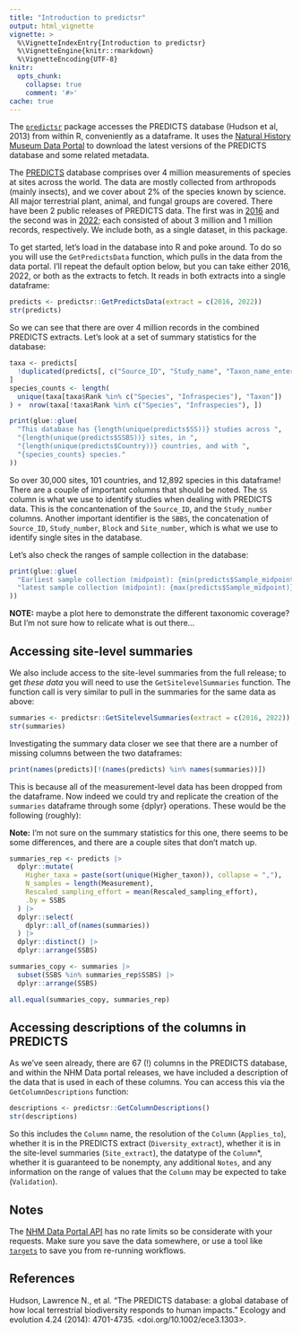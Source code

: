 ```yaml
---
title: "Introduction to predictsr"
output: html_vignette
vignette: >
  %\VignetteIndexEntry{Introduction to predictsr}
  %\VignetteEngine{knitr::rmarkdown}
  %\VignetteEncoding{UTF-8}
knitr:
  opts_chunk:
    collapse: true
    comment: '#>'
cache: true
---
```


The [`predictsr`](https://github.com/Biodiversity-Futures-Lab/predictsr) package accesses the PREDICTS database (Hudson et al, 2013) from within R, conveniently as a dataframe. It uses the [Natural History Museum Data Portal](https://data.nhm.ac.uk/) to download the latest versions of the PREDICTS database and some related metadata. 

The [PREDICTS](https://www.nhm.ac.uk/our-science/research/projects/predicts/science.html) database comprises over 4 million measurements of species at sites across the world. The data are mostly collected from arthropods (mainly insects), and we cover about 2% of the species known by science. All major terrestrial plant, animal, and fungal groups are covered. There have been 2 public releases of PREDICTS data. The first was in [2016](https://data.nhm.ac.uk/dataset/the-2016-release-of-the-predicts-database-v1-1) and the second was in [2022](https://data.nhm.ac.uk/dataset/release-of-data-added-to-the-predicts-database-november-2022); each consisted of about 3 million and 1 million records, respectively. We include both, as a single dataset, in this package.

To get started, let's load in the database into R and poke around. To do so you will use the `GetPredictsData` function, which pulls in the data from the data portal. I'll repeat the default option below, but you can take either 2016, 2022, or both as the extracts to fetch. It reads in both extracts into a single dataframe:

```r
predicts <- predictsr::GetPredictsData(extract = c(2016, 2022))
str(predicts)
```

So we can see that there are over 4 million records in the combined PREDICTS extracts. Let's look at a set of summary statistics for the database:

```r
taxa <- predicts[
  !duplicated(predicts[, c("Source_ID", "Study_name", "Taxon_name_entered")]),
]
species_counts <- length(
  unique(taxa[taxa$Rank %in% c("Species", "Infraspecies"), "Taxon"])
) +  nrow(taxa[!taxa$Rank %in% c("Species", "Infraspecies"), ])

print(glue::glue(
  "This database has {length(unique(predicts$SS))} studies across ",
  "{length(unique(predicts$SSBS))} sites, in ",
  "{length(unique(predicts$Country))} countries, and with ",
  "{species_counts} species."
))
```

So over 30,000 sites, 101 countries, and 12,892 species in this dataframe! There are a couple of important columns that should be noted. The `SS` column is what we use to identify studies when dealing with PREDICTS data. This is the concantenation of the `Source_ID`, and the `Study_number` columns. Another important identifier is the `SBBS`, the concatenation of `Source_ID`, `Study_number`, `Block` and `Site_number`, which is what we use to identify single sites in the database.

Let's also check the ranges of sample collection in the database:

```r
print(glue::glue(
  "Earliest sample collection (midpoint): {min(predicts$Sample_midpoint)}, ",
  "latest sample collection (midpoint): {max(predicts$Sample_midpoint)}"
))
```

**NOTE:** maybe a plot here to demonstrate the different taxonomic coverage? But I'm not sure how to relicate what is out there...

## Accessing site-level summaries

We also include access to the site-level summaries from the full release; to get *these data* you will need to use the `GetSitelevelSummaries` function. The function call is very similar to pull in the summaries for the same data as above:

```r
summaries <- predictsr::GetSitelevelSummaries(extract = c(2016, 2022))
str(summaries)
```

Investigating the summary data closer we see that there are a number of missing columns between the two dataframes:

```r
print(names(predicts)[!(names(predicts) %in% names(summaries))])
```

This is because all of the measurement-level data has been dropped from the dataframe. Now indeed we could try and replicate the creation of the `summaries` dataframe through some {dplyr} operations. These would be the following (roughly):

**Note:** I'm not sure on the summary statistics for this one, there seems to be some differences, and there are a couple sites that don't match up.

```r
summaries_rep <- predicts |>
  dplyr::mutate(
    Higher_taxa = paste(sort(unique(Higher_taxon)), collapse = ","),
    N_samples = length(Measurement),
    Rescaled_sampling_effort = mean(Rescaled_sampling_effort),
    .by = SSBS
  ) |>
  dplyr::select(
    dplyr::all_of(names(summaries))
  ) |>
  dplyr::distinct() |>
  dplyr::arrange(SSBS)

summaries_copy <- summaries |>
  subset(SSBS %in% summaries_rep$SSBS) |>
  dplyr::arrange(SSBS)

all.equal(summaries_copy, summaries_rep)
```

## Accessing descriptions of the columns in PREDICTS

As we've seen already, there are 67 (!) columns in the PREDICTS database, and within the NHM Data portal releases, we have included a description of the data that is used in each of these columns. You can access this via the `GetColumnDescriptions` function:

```r
descriptions <- predictsr::GetColumnDescriptions()
str(descriptions)
```

So this includes the `Column` name, the resolution of the `Column` (`Applies_to`), whether it is in the PREDICTS extract (`Diversity_extract`), whether it is in the site-level summaries (`Site_extract`), the datatype of the `Column`*, whether it is guaranteed to be nonempty, any additional `Notes`, and any information on the range of values that the `Column` may be expected to take (`Validation`).

## Notes

The [NHM Data Portal API](https://data.nhm.ac.uk/about/download) has no rate limits so be considerate with your requests. Make sure you save the data somewhere, or use a tool like [`targets`](https://docs.ropensci.org/targets/index.html) to save you from re-running workflows.

## References

Hudson, Lawrence N., et al. "The PREDICTS database: a global database of how local terrestrial biodiversity responds to human impacts." Ecology and evolution 4.24 (2014): 4701-4735. <doi.org/10.1002/ece3.1303>.
